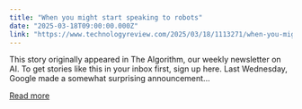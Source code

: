 ```yaml
---
title: "When you might start speaking to robots"
date: "2025-03-18T09:00:00.000Z"
link: "https://www.technologyreview.com/2025/03/18/1113271/when-you-might-start-speaking-to-robots/"
---
```


This story originally appeared in The Algorithm, our weekly newsletter on AI. To get stories like this in your inbox first, sign up here. Last Wednesday, Google made a somewhat surprising announcement...

[Read more](https://www.technologyreview.com/2025/03/18/1113271/when-you-might-start-speaking-to-robots/)

